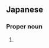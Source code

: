 ==Japanese==
{{ja-kanjitab|とも|かつ}}

===Proper noun===
{{ja-pos|proper|ともかつ}}

# {{given name|male|lang=ja|sort=ともかつ}}